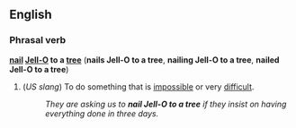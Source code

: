 ==English==
===Phrasal verb===
'''[[nail]] [[Jell-O]] to a [[tree]]''' ('''nails Jell-O to a tree''', '''nailing Jell-O to a tree''', '''nailed Jell-O to a tree''')

#(''US slang'') To do something that is [[impossible]] or very [[difficult]].
#:''They are asking us to '''nail Jell-O to a tree''' if they insist on having everything done in three days.''